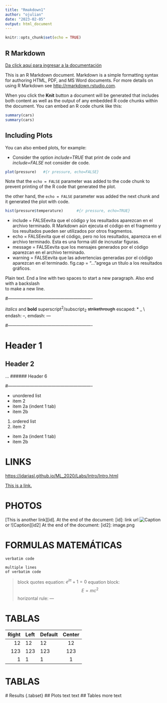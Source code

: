 ```yaml
---
title: "Rmakdown1"
author: "ojulian"
date: "2023-02-05"
output: html_document
---
```


```r
knitr::opts_chunk$set(echo = TRUE)
```

## R Markdown

[Da click aquí para ingresar a la documentación](https://bookdown.org/Rcduarte/cursor2021/rmarkdown.html)


This is an R Markdown document. Markdown is a simple formatting syntax for authoring HTML, PDF, and MS Word documents. For more details on using R Markdown see <http://rmarkdown.rstudio.com>.

When you click the **Knit** button a document will be generated that includes both content as well as the output of any embedded R code chunks within the document. You can embed an R code chunk like this:

```r
summary(cars)
summary(cars)
```

## Including Plots

You can also embed plots, for example:

* Consider the option  _include=TRUE_ that print de code and  _include=FALSE_  not consider de code.


```r
plot(pressure)   #{r pressure, echo=FALSE}
```

Note that the `echo = FALSE` parameter was added to the code chunk to prevent printing of the R code that generated the plot.

the other hand, the `echo = FALSE` parameter was added the next chunk and it generated the plot with code.

```r
hist(pressure$temperature)      #{r pressure, echo=TRUE}
```
+ include = FALSEevita que el código y los resultados aparezcan en el archivo terminado. R Markdown aún ejecuta el código en el fragmento y los resultados pueden ser utilizados por otros fragmentos.
+ echo = FALSEevita que el código, pero no los resultados, aparezca en el archivo terminado. Esta es una forma útil de incrustar figuras.
+ message = FALSEevita que los mensajes generados por el código aparezcan en el archivo terminado.
+ warning = FALSEevita que las advertencias generadas por el código aparezcan en el terminado.
fig.cap = "..."agrega un título a los resultados gráficos.




Plain text.
End a line with two spaces to
start a new paragraph.
Also end with a backslash\
to make a new line.

#----------------------------------------------------------

*italics* and **bold**
superscript^2^/subscript~2~
~~strikethrough~~
escaped: \* \_ \\
endash: --, emdash: ---

#----------------------------------------------------------

# Header 1
## Header 2
...
###### Header 6

#----------------------------------------------------------

- unordered list
- item 2
 - item 2a (indent 1 tab)
 - item 2b
1. ordered list
2. item 2
 - item 2a (indent 1 tab)
 - item 2b
 


# LINKS
 
 <https://jdariasl.github.io/ML_2020/Labs/Intro/Intro.html>
 
[This is a link.](https://jdariasl.github.io/ML_2020/Labs/Intro/Intro.html)

# PHOTOS

[This is another link][id].
 At the end of the document:
 [id]: link url
![Caption](photo1.png)
or ![Caption][id2]
 At the end of the document:
 [id2]: image.png 

# FORMULAS MATEMÁTICAS

`verbatim code`
```
multiple lines
of verbatim code
```
> block quotes
equation: $e^{i \pi} + 1 = 0$
equation block:
$$E = mc^{2}$$
horizontal rule:
---

# TABLAS

| Right | Left | Default | Center |
|-------:|:------|-----------|:---------:|
| 12 | 12 | 12 | 12 |
| 123 | 123 | 123 | 123 |
| 1 | 1 | 1 | 1 |


# TABLAS
 # Results {.tabset}
 ## Plots text
 text
 ## Tables
 more text
 

